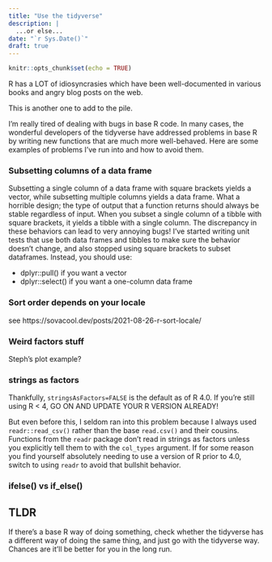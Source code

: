 ```yaml
---
title: "Use the tidyverse"
description: |
  ...or else...
date: "`r Sys.Date()`"
draft: true
---
```


```r
knitr::opts_chunk$set(echo = TRUE)
```

R has a LOT of idiosyncrasies which have been well-documented in various books and angry blog posts on the web.

This is another one to add to the pile.

I'm really tired of dealing with bugs in base R code.
In many cases, the wonderful developers of the tidyverse have addressed problems in base R by writing new functions that are much more well-behaved.
Here are some examples of problems I've run into and how to avoid them.

### Subsetting columns of a data frame

Subsetting a single column of a data frame with square brackets yields a vector,
while subsetting multiple columns yields a data frame.
What a horrible design; the type of output that a function returns should always be stable regardless of input.
When you subset a single column of a tibble with square brackets, it yields a tibble with a single column.
The discrepancy in these behaviors can lead to very annoying bugs!
I've started writing unit tests that use both data frames and tibbles to make sure the behavior doesn't change, and also stopped using square brackets to subset dataframes.
Instead, you should use:

- dplyr::pull() if you want a vector
- dplyr::select() if you want a one-column data frame

### Sort order depends on your locale

see https://sovacool.dev/posts/2021-08-26-r-sort-locale/

### Weird factors stuff

Steph's plot example?

### strings as factors

Thankfully, `stringsAsFactors=FALSE` is the default as of R 4.0. 
If you're still using R < 4, GO ON AND UPDATE YOUR R VERSION ALREADY!

But even before this, I seldom ran into this problem because I always used 
`readr::read_csv()` rather than the base `read.csv()` and their cousins.
Functions from the `readr` package don't read in strings as factors unless you explicitly tell them to with the `col_types` argument.
If for some reason you find yourself absolutely needing to use a version of R prior to 4.0, switch to using `readr` to avoid that bullshit behavior.


### ifelse() vs if_else()

## TLDR

If there's a base R way of doing something, check whether the tidyverse has a
different way of doing the same thing, and just go with the tidyverse way.
Chances are it'll be better for you in the long run.
